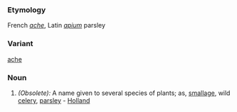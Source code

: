 ===Etymology===
French ''[[ache]]'', Latin ''[[apium]]'' parsley
===Variant===
[[ache]]
===Noun===
#''(Obsolete):'' A name given to several species of plants; as, [[smallage]], wild [[celery]], [[parsley]] - [[Holland]]